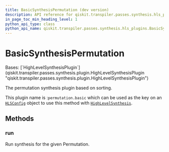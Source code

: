```yaml
---
title: BasicSynthesisPermutation (dev version)
description: API reference for qiskit.transpiler.passes.synthesis.hls_plugins.BasicSynthesisPermutation in the dev version of qiskit
in_page_toc_min_heading_level: 1
python_api_type: class
python_api_name: qiskit.transpiler.passes.synthesis.hls_plugins.BasicSynthesisPermutation
---
```


# BasicSynthesisPermutation

<Class id="qiskit.transpiler.passes.synthesis.hls_plugins.BasicSynthesisPermutation" isDedicatedPage={true} github="https://github.com/Qiskit/qiskit/tree/main/qiskit/transpiler/passes/synthesis/hls_plugins.py#L810-L823" signature="qiskit.transpiler.passes.synthesis.hls_plugins.BasicSynthesisPermutation" modifiers="class">
  Bases: [`HighLevelSynthesisPlugin`](qiskit.transpiler.passes.synthesis.plugin.HighLevelSynthesisPlugin "qiskit.transpiler.passes.synthesis.plugin.HighLevelSynthesisPlugin")

  The permutation synthesis plugin based on sorting.

  This plugin name is :`permutation.basic` which can be used as the key on an [`HLSConfig`](qiskit.transpiler.passes.HLSConfig "qiskit.transpiler.passes.HLSConfig") object to use this method with [`HighLevelSynthesis`](qiskit.transpiler.passes.HighLevelSynthesis "qiskit.transpiler.passes.HighLevelSynthesis").

  ## Methods

  ### run

  <Function id="qiskit.transpiler.passes.synthesis.hls_plugins.BasicSynthesisPermutation.run" github="https://github.com/Qiskit/qiskit/tree/main/qiskit/transpiler/passes/synthesis/hls_plugins.py#L817-L823" signature="run(high_level_object, coupling_map=None, target=None, qubits=None, **options)">
    Run synthesis for the given Permutation.
  </Function>
</Class>


